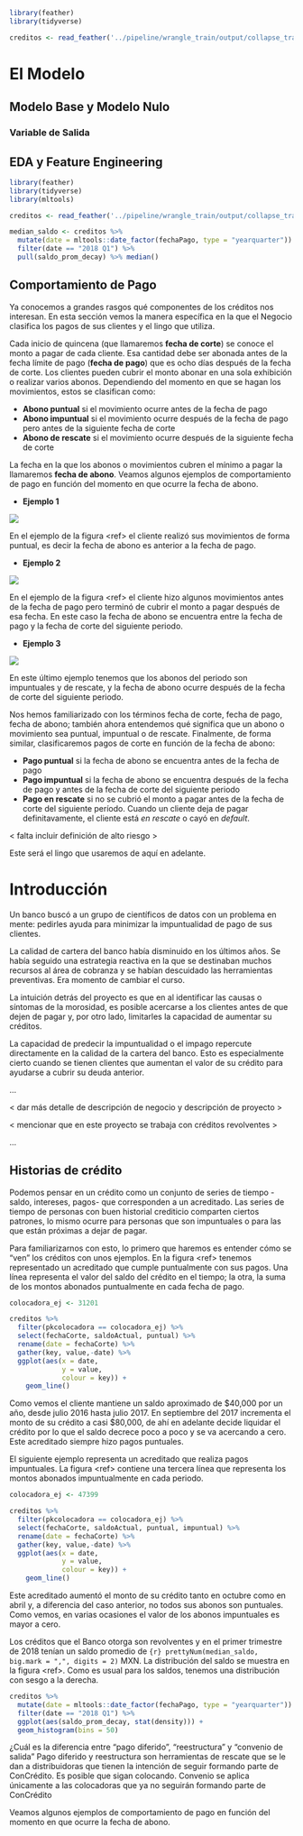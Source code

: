 <!-- # Literature -->

<!-- Here is a review of existing methods. -->


```r
library(feather)
library(tidyverse)

creditos <- read_feather('../pipeline/wrangle_train/output/collapse_train_20180823_prod.feather')
```

# El Modelo
## Modelo Base y Modelo Nulo
### Variable de Salida
## EDA y Feature Engineering 

```r
library(feather)
library(tidyverse)
library(mltools)

creditos <- read_feather('../pipeline/wrangle_train/output/collapse_train_20180823_prod.feather')
```

```r
median_saldo <- creditos %>% 
  mutate(date = mltools::date_factor(fechaPago, type = "yearquarter")) %>% 
  filter(date == "2018 Q1") %>% 
  pull(saldo_prom_decay) %>% median()
```
## Comportamiento de Pago

Ya conocemos a grandes rasgos qué componentes de los créditos nos interesan. En esta sección vemos la manera específica en la que el Negocio clasifica los pagos de sus clientes y el lingo que utiliza. 

Cada inicio de quincena (que llamaremos **fecha de corte**) se conoce el monto a pagar de cada cliente. Esa cantidad debe ser abonada antes de la fecha límite de pago (**fecha de pago**) que es ocho días después de la fecha de corte. Los clientes pueden cubrir el monto abonar en una sola exhibición o realizar varios abonos. Dependiendo del momento en que se hagan los movimientos, estos se clasifican como:

* **Abono puntual** si el movimiento ocurre antes de la fecha de pago
* **Abono impuntual** si el movimiento ocurre después de la fecha de pago pero antes de la siguiente fecha de corte
* **Abono de rescate** si el movimiento ocurre después de la siguiente fecha de corte

La fecha en la que los abonos o movimientos cubren el mínimo a pagar la llamaremos **fecha de abono**. Veamos algunos ejemplos de comportamiento de pago en función del momento en que ocurre la fecha de abono.

* **Ejemplo 1**

![](images/movs_1.png)

En el ejemplo de la figura \<ref\> el cliente realizó sus movimientos de forma puntual, es decir la fecha de abono es anterior a la fecha de pago.

* **Ejemplo 2**

![](images/movs_2.png)

En el ejemplo de la figura \<ref\> el cliente hizo algunos movimientos antes de la fecha de pago pero terminó de cubrir el monto a pagar después de esa fecha. En este caso la fecha de abono se encuentra entre la fecha de pago y la fecha de corte del siguiente periodo.

* **Ejemplo 3**

![](images/movs_3.png)

En este último ejemplo tenemos que los abonos del periodo son impuntuales y de rescate, y la fecha de abono ocurre después de la fecha de corte del siguiente periodo.

Nos hemos familiarizado con los términos fecha de corte, fecha de pago, fecha de abono; también ahora entendemos qué significa que un abono o movimiento sea puntual, impuntual o de rescate. Finalmente, de forma similar, clasificaremos pagos de corte en función de la fecha de abono:

* **Pago puntual** si la fecha de abono se encuentra antes de la fecha de pago
* **Pago impuntual** si la fecha de abono se encuentra después de la fecha de pago y antes de la fecha de corte del siguiente periodo
* **Pago en rescate** si no se cubrió el monto a pagar antes de la fecha de corte del siguiente período. Cuando un cliente deja de pagar definitavamente, el cliente está *en rescate* o cayó en *default*.

< falta incluir definición de alto riesgo >

Este será el lingo que usaremos de aquí en adelante.


# Introducción {#intro}

Un banco buscó a un grupo de científicos de datos con un problema en mente: pedirles ayuda para minimizar la impuntualidad de pago de sus clientes. 

La calidad de cartera del banco había disminuido en los últimos años. Se había seguido una estrategia reactiva en la que se destinaban muchos recursos al área de cobranza y se habían descuidado las herramientas preventivas. Era momento de cambiar el curso.

La intuición detrás del proyecto es que en al identificar las causas o síntomas de la morosidad, es posible acercarse a los clientes antes de que dejen de pagar y, por otro lado, limitarles la capacidad de aumentar su créditos. 

La capacidad de predecir la impuntualidad o el impago repercute directamente en la calidad de la cartera del banco. Esto es especialmente cierto cuando se tienen clientes que aumentan el valor de su crédito para ayudarse a cubrir su deuda anterior.

...

< dar más detalle de descripción de negocio y descripción de proyecto >

< mencionar que en este proyecto se trabaja con créditos revolventes >

...

## Historias de crédito

Podemos pensar en un crédito como un conjunto de series de tiempo -saldo, intereses, pagos- que corresponden a un acreditado. Las series de tiempo de personas con buen historial crediticio comparten ciertos patrones, lo mismo ocurre para personas que son impuntuales o para las que están próximas a dejar de pagar. 

Para familiarizarnos con esto, lo primero que haremos es entender cómo se "ven" los créditos con unos ejemplos. En la figura \<ref\> tenemos representado un acreditado que cumple puntualmente con sus pagos. Una línea representa el valor del saldo del crédito en el tiempo; la otra, la suma de los montos abonados puntualmente en cada fecha de pago.  

```r
colocadora_ej <- 31201

creditos %>%
  filter(pkcolocadora == colocadora_ej) %>%
  select(fechaCorte, saldoActual, puntual) %>% 
  rename(date = fechaCorte) %>% 
  gather(key, value,-date) %>%
  ggplot(aes(x = date, 
             y = value,
             colour = key)) +
    geom_line()
```

Como vemos el cliente mantiene un saldo aproximado de \$40,000 por un año, desde julio 2016 hasta julio 2017. En septiembre del 2017 incrementa el monto de su crédito a casi \$80,000, de ahí en adelante decide liquidar el crédito por lo que el saldo decrece poco a poco y se va acercando a cero. Este acreditado siempre hizo pagos puntuales.

El siguiente ejemplo representa un acreditado que realiza pagos impuntuales. La figura \<ref\> contiene una tercera línea que representa los montos abonados impuntualmente en cada periodo. 

```r
colocadora_ej <- 47399

creditos %>%
  filter(pkcolocadora == colocadora_ej) %>%
  select(fechaCorte, saldoActual, puntual, impuntual) %>% 
  rename(date = fechaCorte) %>% 
  gather(key, value,-date) %>%
  ggplot(aes(x = date, 
             y = value,
             colour = key)) +
    geom_line()
```

Este acreditado aumentó el monto de su crédito tanto en octubre como en abril y, a diferencia del caso anterior, no todos sus abonos son puntuales. Como vemos, en varias ocasiones el valor de los abonos impuntuales es mayor a cero.


Los créditos que el Banco otorga son revolventes y en el primer trimestre de 2018 tenían un saldo promedio de `{r} prettyNum(median_saldo, big.mark = ",", digits = 2)` MXN. La distribución del saldo se muestra en la figura \<ref\>. Como es usual para los saldos, tenemos una distribución con sesgo a la derecha.

```r
creditos %>% 
  mutate(date = mltools::date_factor(fechaPago, type = "yearquarter")) %>% 
  filter(date == "2018 Q1") %>% 
  ggplot(aes(saldo_prom_decay, stat(density))) + 
  geom_histogram(bins = 50)
```

¿Cuál es la diferencia entre “pago diferido”, “reestructura” y “convenio de salida”
Pago diferido y reestructura son herramientas de rescate que se le dan a distribuidoras que tienen la intención de seguir formando parte de ConCrédito. Es posible que sigan colocando.
Convenio se aplica únicamente a las colocadoras que ya no seguirán formando parte de ConCrédito

Veamos algunos ejemplos de comportamiento de pago en función del momento en que ocurre la fecha de abono.
